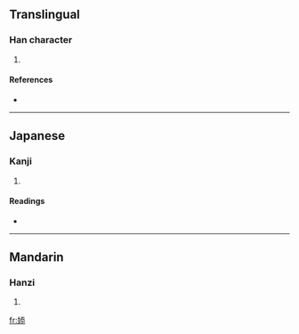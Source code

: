 ==Translingual==

===Han character===
{{Han char|rn=38|rad=女|as=08|sn=11|four=4243<sub>3</sub>|canj=女竹大心 (VHKP)}}

# {{defn|Han|sort=女08}}

====References====
* {{Han ref|kx=0264.290|dkj=06413|dj=0531.200|hdz=21059.100|uh=5A56|ud=23126|bh=D4EC|bd=54508}}

----

==Japanese==

===Kanji===
{{ja-kanji|grade=|rs=女08}}

# {{defn|Japanese|sort=女08}}

====Readings====
* {{ja-readings|on=[[てん]] (ten)|kun=}}

----

==Mandarin==

===Hanzi===
{{cmn-hanzi|pin=[[tiān]] ([[tian1]])|wg=t'ien<sup>1</sup>}}

# {{defn|Mandarin|sort=女08}}

[[fr:婖]]